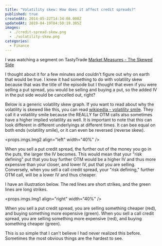 ```yaml
---
title: "Volatility skew: How does it affect credit spreads?"
published: true
createdAt: 2014-05-22T14:34:08.000Z
updatedAt: 2019-04-19T04:50:19.385Z
images:
  - ./credit-spread-skew.png
  - ./volatility-skew.png
categories:
  - Finance
---
```


I was watching a segment on TastyTrade [Market Measures - The Skewed Side](https://www.tastytrade.com/tt/shows/market-measures/episodes/11473)

I thought about it for a few minutes and couldn't figure out why on earth that would be true. I knew it had something
to do with volatility skew because that was the title of the episode but I thought that even if you were selling a
put spread, you would be selling and buying a put, so the added IV in the put side would be cancelled out, right?

Below is a generic volatility skew graph. If you want to read about why the volatility is skewed like this, you can read
[wikipedia - volatility smile](http://en.wikipedia.org/wiki/Volatility_smile). They call it a volatility smile
because the REALLY far OTM calls also sometimes have a higher implied volatility as well. It is important to note
that this can look different in different underlyings at different times. It can bee equal on both ends (volatility
smile), or it can even be reversed (reverse skew).

<props.imgs.Img2 align="left" width="40%" />

When you sell a put credit spread, the further out of the money you go in the puts, the larger the IV becomes. This
would mean that your "risk defining" put that you buy further OTM would be a higher IV and thus more expensive than
your closer, and lower IV, put that you are selling. Conversely, when you sell a call credit spread, your "risk
defining," further OTM call, will be a lower IV and thus cheaper.

I have an illustration below. The red lines are short strikes, and the green lines are long strikes.

<props.imgs.Img1 align="right" width="40%" />

When you sell a put credit spread, you are selling something cheaper (red), and buying something more expensive
(green). When you sell a call credit spread, you are selling something more expensive (red), and buying something
cheaper (green).

This is so simple that I can't believe I had never realized this before. Sometimes the most obvious things are the
hardest to see.
